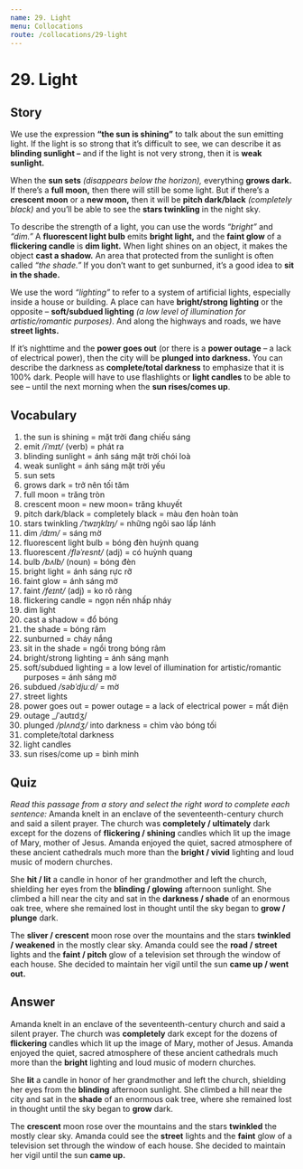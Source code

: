 ```yaml
---
name: 29. Light
menu: Collocations
route: /collocations/29-light
---
```


# 29. Light

## Story

We use the expression **“the sun is shining”** to talk about the sun emitting light. If the light is so strong that it’s difficult to see, we can describe it as **blinding sunlight –** and if the light is not very strong, then it is **weak sunlight.**

When the **sun sets** _(disappears below the horizon),_ everything **grows dark.** If there’s a **full moon,** then there will still be some light. But if there’s a **crescent moon** or a **new moon,** then it will be **pitch dark/black** _(completely black)_ and you’ll be able to see the **stars twinkling** in the night sky.

To describe the strength of a light, you can use the words _“bright”_ and _“dim.”_ A **fluorescent light bulb** emits **bright light,** and the **faint glow** of a **flickering candle** is **dim light.** When light shines on an object, it makes the object **cast a shadow.** An area that protected from the sunlight is often called _“the shade.”_ If you don’t want to get sunburned, it’s a good idea to **sit in the shade.**

We use the word _“lighting”_ to refer to a system of artificial lights, especially inside a house or building. A place can have **bright/strong lighting** or the opposite – **soft/subdued lighting** _(a low level of illumination for artistic/romantic purposes)_. And along the highways and roads, we have **street lights.**

If it’s nighttime and the **power goes out** (or there is a **power outage** – a lack of electrical power), then the city will be **plunged into darkness.** You can describe the darkness as **complete/total darkness** to emphasize that it is 100% dark. People will have to use flashlights or **light candles** to be able to see – until the next morning when the **sun rises/comes up**.

## Vocabulary

1. the sun is shining = mặt trời đang chiếu sáng
2. emit _/iˈmɪt/_ (verb) = phát ra
3. blinding sunlight = ánh sáng mặt trời chói loà
4. weak sunlight = ánh sáng mặt trời yếu
5. sun sets
6. grows dark = trở nên tối tăm
7. full moon = trăng tròn
8. crescent moon = new moon= trăng khuyết
9. pitch dark/black = completely black = màu đen hoàn toàn
10. stars twinkling _/ˈtwɪŋklɪŋ/_ = những ngôi sao lấp lánh
11. dim _/dɪm/_ = sáng mờ
12. fluorescent light bulb = bóng đèn huỳnh quang
13. fluorescent _/fləˈresnt/_ (adj) = có huỳnh quang
14. bulb _/bʌlb/_ (noun) = bóng đèn
15. bright light = ánh sáng rực rỡ
16. faint glow = ánh sáng mờ
17. faint _/feɪnt/_ (adj) = ko rõ ràng
18. flickering candle = ngọn nến nhấp nháy
19. dim light
20. cast a shadow = đổ bóng
21. the shade = bóng râm
22. sunburned = cháy nắng
23. sit in the shade = ngồi trong bóng râm
24. bright/strong lighting = ánh sáng mạnh
25. soft/subdued lighting = a low level of illumination for artistic/romantic purposes = ánh sáng mờ
26. subdued _/səbˈdjuːd/_ = mờ
27. street lights
28. power goes out = power outage = a lack of electrical power = mất điện
29. outage _/ˈaʊtɪdʒ/
30. plunged _/plʌndʒ/_ into darkness = chìm vào bóng tối
31. complete/total darkness
32. light candles
33. sun rises/come up = bình minh

## Quiz

_Read this passage from a story and select the right word to complete each sentence:_
Amanda knelt in an enclave of the seventeenth-century church and said a silent prayer. The church was **completely / ultimately** dark except for the dozens of **flickering / shining** candles which lit up the image of Mary, mother of Jesus. Amanda enjoyed the quiet, sacred atmosphere of these ancient cathedrals much more than the **bright / vivid** lighting and loud music of modern churches.

She **hit / lit** a candle in honor of her grandmother and left the church, shielding her eyes from the **blinding / glowing** afternoon sunlight. She climbed a hill near the city and sat in the **darkness / shade** of an enormous oak tree, where she remained lost in thought until the sky began to **grow / plunge** dark.

The **sliver / crescent** moon rose over the mountains and the stars **twinkled / weakened** in the mostly clear sky. Amanda could see the **road / street** lights and the **faint / pitch** glow of a television set through the window of each house. She decided to maintain her vigil until the sun **came up / went out.**

## Answer

Amanda knelt in an enclave of the seventeenth-century church and said a silent prayer. The church was **completely** dark except for the dozens of **flickering** candles which lit up the image of Mary, mother of Jesus. Amanda enjoyed the quiet, sacred atmosphere of these ancient cathedrals much more than the **bright** lighting and loud music of modern churches.

She **lit** a candle in honor of her grandmother and left the church, shielding her eyes from the **blinding** afternoon sunlight. She climbed a hill near the city and sat in the **shade** of an enormous oak tree, where she remained lost in thought until the sky began to **grow** dark.

The **crescent** moon rose over the mountains and the stars **twinkled** the mostly clear sky. Amanda could see the **street** lights and the **faint** glow of a television set through the window of each house. She decided to maintain her vigil until the sun **came up.**

